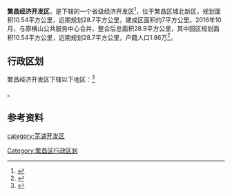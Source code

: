 '''繁昌经济开发区'''，是{{PRC admin/fullname|34/02/22/401/000|3}}下辖的一个省级经济开发区<ref>{{PRC admin/ref sgc|{{PRC admin/parent|34/02/22/100/000}}}}</ref>，位于繁昌区城北新区，规划面积10.54平方公里，远期规划28.7平方公里，建成区面积约7平方公里。2016年10月，与原横山公共服务中心合并，整合后总面积28.9平方公里，其中园区规划面积10.54平方公里，远期规划28.7平方公里，户籍人口1.86万<ref>{{cite web |title=繁昌经济开发区_芜湖市繁昌区人民政府 |url=http://www.fanchang.gov.cn/mlfc/zygk/fcjjkfq/index.html |website=www.fanchang.gov.cn}}</ref>。

== 行政区划 ==

繁昌经济开发区下辖以下地区：<ref>{{PRC admin/ref sgc|34/02/22/401/000}}</ref>

{{PRC admin/children|34/02/22/401/000}}。

== 参考资料 ==

{{reflist}}

{{安徽行政区划小作品}}
{{PRC admin/navcat|34/02/22/401/000}}

[[Category:繁昌区行政区划|Category:繁昌区行政区划]]
[[category:芜湖开发区|category:芜湖开发区]]